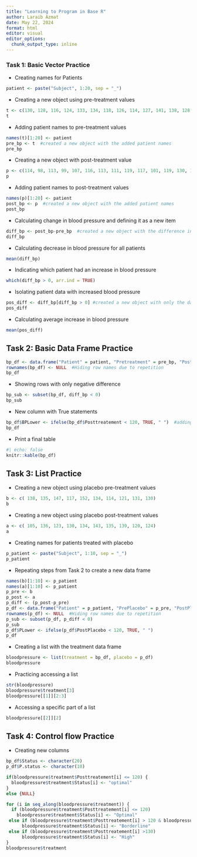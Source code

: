 ```yaml
---
title: "Learning to Program in Base R"
author: Laraib Azmat
date: May 22, 2024
format: html
editor: visual
editor_options: 
  chunk_output_type: inline
---
```


### Task 1: Basic Vector Practice

-   Creating names for Patients

```r
patient <- paste("Subject", 1:20, sep = "_")
```

-   Creating a new object using pre-treatment values

```r
t <- c(130, 128, 116, 124, 133, 134, 118, 126, 114, 127, 141, 138, 128, 140, 137, 131, 120, 128, 139, 135)
t
```

-   Adding patient names to pre-treatment values

```r
names(t)[1:20] <- patient
pre_bp <- t  #created a new object with the added patient names
pre_bp
```

-   Creating a new object with post-treatment value

```r
p <- c(114, 98, 113, 99, 107, 116, 113, 111, 119, 117, 101, 119, 130, 122, 106, 106, 124, 102, 117, 113)
p
```

-   Adding patient names to post-treatment values

```r
names(p)[1:20] <- patient
post_bp <- p  #created a new object with the added patient names
post_bp
```

-   Calculating change in blood pressure and defining it as a new item

```r
diff_bp <- post_bp-pre_bp  #created a new object with the difference in blood pressure
diff_bp
```

-   Calculating decrease in blood pressure for all patients

```r
mean(diff_bp)
```

-   Indicating which patient had an increase in blood pressure

```r
which(diff_bp > 0, arr.ind = TRUE)
```

-   Isolating patient data with increased blood pressure

```r
pos_diff <- diff_bp[diff_bp > 0] #created a new object with only the data of the patients that had an increase in blood pressure
pos_diff
```

-   Calculating average increase in blood pressure

```r
mean(pos_diff)
```

## Task 2: Basic Data Frame Practice

```r
bp_df <- data.frame("Patient" = patient, "Pretreatment" = pre_bp, "Posttreatement" = post_bp, "Difference" = diff_bp)
rownames(bp_df) <- NULL  #Hiding row names due to repetition
bp_df
```

-   Showing rows with only negative difference

```r
bp_sub <- subset(bp_df, diff_bp < 0)
bp_sub
```

-   New column with True statements

```r
bp_df$BPLower <- ifelse(bp_df$Posttreatement < 120, TRUE, " ")  #adding a new column with a condition on Posttreatment
bp_df
```

-   Print a final table

```r
#| echo: false
knitr::kable(bp_df)
```

## Task 3: List Practice

-   Creating a new object using placebo pre-treatment values

```r
b <- c( 138, 135, 147, 117, 152, 134, 114, 121, 131, 130)
b
```

-   Creating a new object using placebo post-treatment values

```r
a <- c( 105, 136, 123, 130, 134, 143, 135, 139, 120, 124)
a
```

-   Creating names for patients treated with placebo

```r
p_patient <- paste("Subject", 1:10, sep = "_")
p_patient
```

-   Repeating steps from Task 2 to create a new data frame

```r
names(b)[1:10] <- p_patient
names(a)[1:10] <- p_patient
p_pre <- b
p_post <- a
p_diff <- (p_post-p_pre)
p_df <- data.frame("Patient" = p_patient, "PrePlacebo" = p_pre, "PostPlacebo" = p_post, "Difference" = p_diff)
rownames(p_df) <- NULL  #Hiding row names due to repetition
p_sub <- subset(p_df, p_diff < 0)
p_sub
p_df$PLower <- ifelse(p_df$PostPlacebo < 120, TRUE, " ")
p_df
```

-   Creating a list with the treatment data frame

```r
bloodpressure <- list(treatment = bp_df, placebo = p_df)
bloodpressure
```

-   Practicing accessing a list

```r
str(bloodpressure)
bloodpressure$treatment[3]
bloodpressure[[1]][2:3]
```

-   Accessing a specific part of a list

```r
bloodpressure[[2]][2]
```

## Task 4: Control flow Practice

-   Creating new columns

```r
bp_df$Status <- character(20)
p_df$P.status <- character(10)
```


```r
if(bloodpressure$treatment$Posttreatement[i] <= 120) {
  bloodpressure$treatment$Status[i] <- "optimal"
}
else {NULL}
```

```r
for (i in seq_along(bloodpressure$treatment)) {
  if (bloodpressure$treatment$Posttreatement[i] <= 120) 
    bloodpressure$treatment$Status[i] <- "Optimal" 
 else if (bloodpressure$treatment$Posttreatement[i] > 120 & bloodpressure$treatment$Posttreatement[i] <=130) 
      bloodpressure$treatment$Status[i] <- "Borderline"
 else if (bloodpressure$treatment$Posttreatement[i] >130)
      bloodpressure$treatment$Status[i] <- "High"
}
bloodpressure$treatment
```
